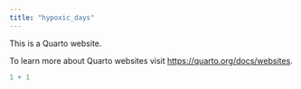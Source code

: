 ```yaml
---
title: "hypoxic_days"
---
```


This is a Quarto website.

To learn more about Quarto websites visit <https://quarto.org/docs/websites>.

```r
1 + 1
```
